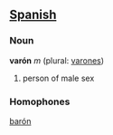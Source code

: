 ==[[Spanish]]==

=== Noun ===

'''varón''' ''m'' (plural: [[varones]])

# person of male sex

=== Homophones ===

[[barón]]